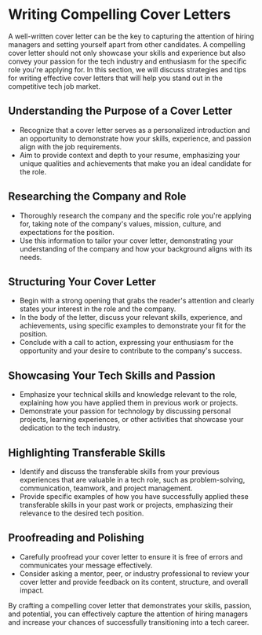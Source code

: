 # Writing Compelling Cover Letters

A well-written cover letter can be the key to capturing the attention of hiring managers and setting yourself apart
from other candidates. A compelling cover letter should not only showcase your skills and experience but also convey
your passion for the tech industry and enthusiasm for the specific role you're applying for. In this section, we will
discuss strategies and tips for writing effective cover letters that will help you stand out in the competitive tech
job market.

## Understanding the Purpose of a Cover Letter

- Recognize that a cover letter serves as a personalized introduction and an opportunity to demonstrate how your skills,
  experience, and passion align with the job requirements.
- Aim to provide context and depth to your resume, emphasizing your unique qualities and achievements that make you an
  ideal candidate for the role.

## Researching the Company and Role

- Thoroughly research the company and the specific role you're applying for, taking note of the company's values,
  mission, culture, and expectations for the position.
- Use this information to tailor your cover letter, demonstrating your understanding of the company and how your
  background aligns with its needs.

## Structuring Your Cover Letter

- Begin with a strong opening that grabs the reader's attention and clearly states your interest in the role and the company.
- In the body of the letter, discuss your relevant skills, experience, and achievements, using specific examples to
  demonstrate your fit for the position.
- Conclude with a call to action, expressing your enthusiasm for the opportunity and your desire to contribute to the
  company's success.

## Showcasing Your Tech Skills and Passion

- Emphasize your technical skills and knowledge relevant to the role, explaining how you have applied them in previous work
  or projects.
- Demonstrate your passion for technology by discussing personal projects, learning experiences, or other activities that
  showcase your dedication to the tech industry.

## Highlighting Transferable Skills

- Identify and discuss the transferable skills from your previous experiences that are valuable in a tech role, such as
  problem-solving, communication, teamwork, and project management.
- Provide specific examples of how you have successfully applied these transferable skills in your past work or projects,
  emphasizing their relevance to the desired tech position.

## Proofreading and Polishing

- Carefully proofread your cover letter to ensure it is free of errors and communicates your message effectively.
- Consider asking a mentor, peer, or industry professional to review your cover letter and provide feedback on its content,
  structure, and overall impact.

By crafting a compelling cover letter that demonstrates your skills, passion, and potential, you can effectively capture
the attention of hiring managers and increase your chances of successfully transitioning into a tech career.
